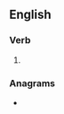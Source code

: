 ==English==

===Verb===
{{head|en|verb form}}

# {{en-third-person singular of|revolute}}

===Anagrams===
* {{l|en|true loves}}
